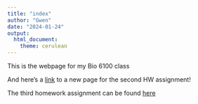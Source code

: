 ```yaml
---
title: "index"
author: "Gwen"
date: "2024-01-24"
output: 
  html_document: 
    theme: cerulean
---
```


This is the webpage for my Bio 6100 class

And here's a [link](newpage.html) to a new page for the second HW assignment!

The third homework assignment can be found [here](Homework/Homework3.html)
